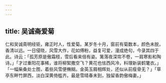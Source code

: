 ```yaml
---
---
---
```

title: 吴诚斋爱菊
---



仁和吴诚斋明经钜，雍正时人，性爱菊。某岁冬十月，窗前有菊数本，颜色未脱，香清以远。一日侵晓，风雪大作，花如傅粉，益复可爱，漫成绝句，今录其四于此。诗云：「孤芳原是傲霜枝，雪后看来倍有姿。篱落夜深帘不卷，一肩寒影和陶诗。」「才过重阳花事稀，谁将柳絮撒空飞？黄花也怯西风冷，料理新装鹤氅衣。」「一幅柴桑处士图，着些风雪便橅糊。金英玉屑相辉处，还似从前瘦骨无？」「草亭东畔竹屏西，淡白深黄倚槛齐。最是雪晴春未到，独留香韵傲梅妻。」